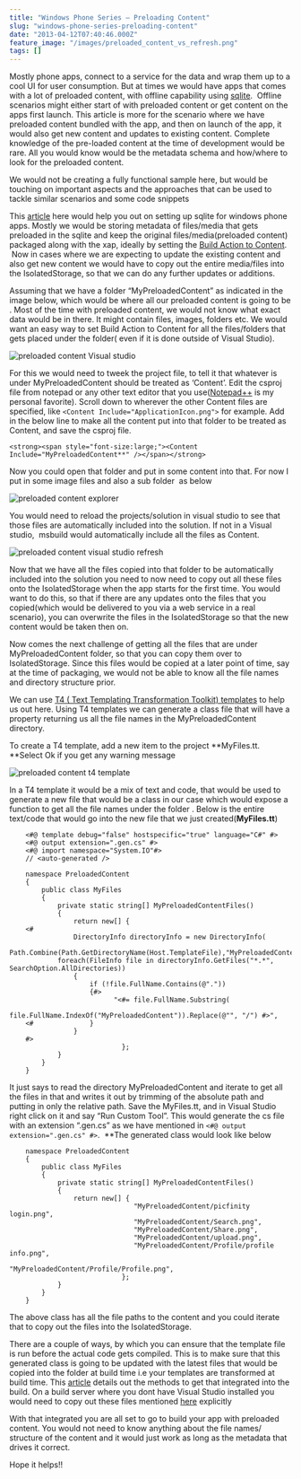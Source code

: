 ```yaml
---
title: "Windows Phone Series – Preloading Content"
slug: "windows-phone-series-preloading-content"
date: "2013-04-12T07:40:46.000Z"
feature_image: "/images/preloaded_content_vs_refresh.png"
tags: []
---
```


Mostly phone apps, connect to a service for the data and wrap them up to a cool UI for user consumption. But at times we would have apps that comes with a lot of preloaded content, with offline capability using [sqlite](http://visualstudiogallery.msdn.microsoft.com/cd120b42-30f4-446e-8287-45387a4f40b7).  Offline scenarios might either start of with preloaded content or get content on the apps first launch. This article is more for the scenario where we have preloaded content bundled with the app, and then on launch of the app, it would also get new content and updates to existing content. Complete knowledge of the pre-loaded content at the time of development would be rare. All you would know would be the metadata schema and how/where to look for the preloaded content.

We would not be creating a fully functional sample here, but would be touching on important aspects and the approaches that can be used to tackle similar scenarios and some code snippets

This [article](http://blogs.windows.com/windows_phone/b/wpdev/archive/2013/03/12/using-the-sqlite-database-engine-with-windows-phone-8-apps.aspx) here would help you out on setting up sqlite for windows phone apps. Mostly we would be storing metadata of files/media that gets preloaded in the sqlite and keep the original files/media(preloaded content) packaged along with the xap, ideally by setting the [Build Action to Content](http://msdn.microsoft.com/en-in/library/windowsphone/develop/ff967560\(v=vs.105\).aspx#BKMK_Media).  Now in cases where we are expecting to update the existing content and also get new content we would have to copy out the entire media/files into the IsolatedStorage, so that we can do any further updates or additions.

Assuming that we have a folder “MyPreloadedContent” as indicated in the image below, which would be where all our preloaded content is going to be . Most of the time with preloaded content, we would not know what exact data would be in there. It might contain files, images, folders etc. We would want an easy way to set Build Action to Content for all the files/folders that gets placed under the folder( even if it is done outside of Visual Studio).

![preloaded content Visual studio](/images/preloaded_content_Visual_studio.png)

For this we would need to tweek the project file, to tell it that whatever is under MyPreloadedContent should be treated as ‘Content’. Edit the csproj file from notepad or any other text editor that you use([Notepad++](http://notepad-plus-plus.org/) is my personal favorite). Scroll down to wherever the other Content files are specified, like `<Content Include="ApplicationIcon.png">` for example. Add in the below line to make all the content put into that folder to be treated as Content, and save the csproj file.

    <strong><span style="font-size:large;"><Content Include="MyPreloadedContent**" /></span></strong>
    

Now you could open that folder and put in some content into that. For now I put in some image files and also a sub folder  as below

![preloaded content explorer](/images/preloaded_content_explorer.png)

You would need to reload the projects/solution in visual studio to see that those files are automatically included into the solution. If not in a Visual studio,  msbuild would automatically include all the files as Content.

![preloaded content visual studio refresh](/images/preloaded_content_vs_refresh.png)

Now that we have all the files copied into that folder to be automatically included into the solution you need to now need to copy out all these files onto the IsolatedStorage when the app starts for the first time. You would want to do this, so that if there are any updates onto the files that you copied(which would be delivered to you via a web service in a real scenario), you can overwrite the files in the IsolatedStorage so that the new content would be taken then on.

Now comes the next challenge of getting all the files that are under MyPreloadedContent folder, so that you can copy them over to IsolatedStorage. Since this files would be copied at a later point of time, say at the time of packaging, we would not be able to know all the file names and directory structure prior.

We can use [T4 ( Text Templating Transformation Toolkit) templates](http://msdn.microsoft.com/en-us/library/vstudio/bb126445.aspx) to help us out here. Using T4 templates we can generate a class file that will have a property returning us all the file names in the MyPreloadedContent directory.

To create a T4 template, add a new item to the project \*\*MyFiles.tt. \*\*Select Ok if you get any warning message

![preloaded content t4 template](/images/preloaded_content_t4_template.jpg)

In a T4 template it would be a mix of text and code, that would be used to generate a new file that would be a class in our case which would expose a function to get all the file names under the folder . Below is the entire text/code that would go into the new file that we just created(**MyFiles.tt**)

        <#@ template debug="false" hostspecific="true" language="C#" #>
        <#@ output extension=".gen.cs" #>
        <#@ import namespace="System.IO"#>
        // <auto-generated />
    
        namespace PreloadedContent
        {
            public class MyFiles
            {
                private static string[] MyPreloadedContentFiles()
                {
                    return new[] {
        <#
                    DirectoryInfo directoryInfo = new DirectoryInfo(
                       Path.Combine(Path.GetDirectoryName(Host.TemplateFile),"MyPreloadedContent"));
                foreach(FileInfo file in directoryInfo.GetFiles("*.*", SearchOption.AllDirectories))
                    {
                        if (!file.FullName.Contains(@"."))
                        {#>
                              "<#= file.FullName.Substring(
                              file.FullName.IndexOf("MyPreloadedContent")).Replace(@"", "/") #>",
        <#              }
                    }
        #>
                                };
                }
            }
        }
    

It just says to read the directory MyPreloadedContent and iterate to get all the files in that and writes it out by trimming of the absolute path and putting in only the relative path. Save the MyFiles.tt, and in Visual Studio right click on it and say “Run Custom Tool”. This would generate the cs file with an extension “.gen.cs” as we have mentioned in `<#@ output extension=".gen.cs" #>`.  \*\*The generated class would look like below

        namespace PreloadedContent
        {
            public class MyFiles
            {
                private static string[] MyPreloadedContentFiles()
                {
                    return new[] {
                                   "MyPreloadedContent/picfinity login.png",
                                   "MyPreloadedContent/Search.png",
                                   "MyPreloadedContent/Share.png",
                                   "MyPreloadedContent/upload.png",
                                   "MyPreloadedContent/Profile/profile info.png",
                                   "MyPreloadedContent/Profile/Profile.png",
                                };
                }
            }
        }
    
    

The above class has all the file paths to the content and you could iterate that to copy out the files into the IsolatedStorage.

There are a couple of ways, by which you can ensure that the template file is run before the actual code gets compiled. This is to make sure that this generated class is going to be updated with the latest files that would be copied into the folder at build time i.e your templates are transformed at build time. This [article](http://msdn.microsoft.com/en-us/library/ee847423.aspx) details out the methods to get that integrated into the build. On a build server where you dont have Visual Studio installed you would need to copy out these files mentioned [here](http://msdn.microsoft.com/en-us/library/ee847423.aspx#buildserver) explicitly

With that integrated you are all set to go to build your app with preloaded content. You would not need to know anything about the file names/ structure of the content and it would just work as long as the metadata that drives it correct.

Hope it helps!!